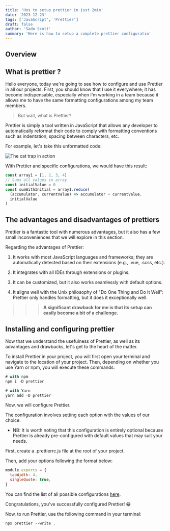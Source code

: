 ```yaml
---
title: 'Hos to setup prettier in just 2min'
date: '2023-12-23'
tags: ['JavaScript', 'Prettier']
draft: false
author: 'Sado Scott'
summary: 'Here is how to setup a complete prettier configuratio'
---
```


## Overview

<TOCInline toc={props.toc} exclude="Overview" toHeading={2} />

## What is prettier ?

Hello everyone, today we're going to see how to configure and use Prettier in all our projects. First, you should know that I use it everywhere; it has become indispensable, especially when I'm working in a team because it allows me to have the same formatting configurations among my team members.

> But wait, what is Prettier?

Prettier is simply a tool written in JavaScript that allows any developer to automatically reformat their code to comply with formatting conventions such as indentation, spacing between characters, etc.

For example, let's take this unformatted code:

![The cat trap in action](sahand-babali-unsplash.jpg)

With Prettier and specific configurations, we would have this result:

```js
const array1 = [1, 2, 3, 4]
// Sums all values in array
const initialValue = 0
const sumWithInitial = array1.reduce(
  (accumulator, currentValue) => accumulator + currentValue,
  initialValue
)
```

## The advantages and disadvantages of prettiers

Prettier is a fantastic tool with numerous advantages, but it also has a few small inconveniences that we will explore in this section.

Regarding the advantages of Prettier:

1. It works with most JavaScript languages and frameworks; they are automatically detected based on their extensions (e.g., .vue, .scss, etc.).

2. It integrates with all IDEs through extensions or plugins.

3. It can be customized, but it also works seamlessly with default options.

4. It aligns well with the Unix philosophy of "Do One Thing and Do It Well": Prettier only handles formatting, but it does it exceptionally well.

> > > **A significant drawback for me is that its setup can easily become a bit of a challenge.**

## Installing and configuring prettier

Now that we understand the usefulness of Prettier, as well as its advantages and drawbacks, let's get to the heart of the matter.

To install Prettier in your project, you will first open your terminal and navigate to the location of your project. Then, depending on whether you use Yarn or npm, you will execute these commands:

```js
# with npm
npm i -D prettier

# with Yarn
yarn add -D prettier
```

Now, we will configure Prettier.

The configuration involves setting each option with the values of our choice.

- NB: It is worth noting that this configuration is entirely optional because Prettier is already pre-configured with default values that may suit your needs.

First, create a .prettierrc.js file at the root of your project.

Then, add your options following the format below:

```javascript
module.exports = {
  tabWidth: 4,
  singleQuote: true,
}
```

You can find the list of all possible configurations [here](https://prettier.io/docs/en/options.html).

Congratulations, you've successfully configured Prettier! 😁

Now, to run Prettier, use the following command in your terminal:

`npx prettier --write .`
